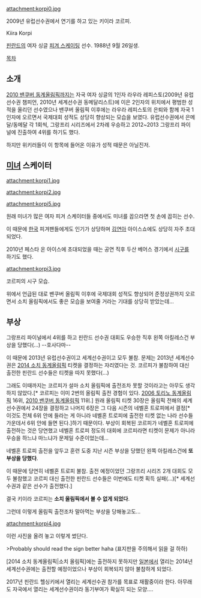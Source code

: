 attachment:korpi0.jpg

2009년 유럽선수권에서 연기를 하고 있는 키이라 코르피.

Kiira Korpi

[[핀란드]]의 여자 싱글 [[피겨 스케이팅]] 선수. 1988년 9월 26일생.

[[목차]]

== 소개 ==
[[2010 밴쿠버 동계올림픽]]까지는 자국 여자 싱글의 1인자 라우라 레피스토(2009년 유럽선수권 챔피언, 2010년 세계선수권 동메달리스트)에 이은 2인자의 위치에서 평범한 성적을 올리던 선수였으나 밴쿠버 올림픽 이후에는 라우라 레피스토의 은퇴와 함께 자국 1인자에 오르면서 국제대회 성적도 상당히 향상되는 모습을 보였다. 유럽선수권에서 은메달/동메달 각 1회씩, 그랑프리 시리즈에서 2차례 우승하고 2012~2013 그랑프리 파이널에 진출하여 4위를 하기도 했다.

하지만 위키러들이 이 항목에 들어온 이유가 성적 때문은 아닐진저.

== [[미녀]] 스케이터 ==
attachment:korpi1.jpg

attachment:korpi2.jpg

attachment:korpi5.jpg

원래 미녀가 많은 여자 피겨 스케이터들 중에서도 미녀를 꼽으라면 첫 손에 꼽히는 선수.

이 때문에 [[한국]] 피겨팬들에게도 인기가 상당하며 [[김연아]] 아이스쇼에도 상당히 자주 초대되었다.

2010년 페스타 온 아이스에 초대되었을 때는 공연 직후 두산 베어스 경기에서 [[시구]]를 하기도 했다.

attachment:korpi3.jpg

코르피의 시구 모습.

위에서 언급된 대로 밴쿠버 올림픽 이후에 국제대회 성적도 향상되어 준정상권까지 오르면서 소치 올림픽에서도 좋은 모습을 보여줄 거라는 기대를 상당히 받았는데...

== 부상 ==
그랑프리 파이널에서 4위를 하고 핀란드 선수권 대회도 우승한 직후 왼쪽 아킬레스건 부상을 당했다(...) --호사다마--

이 때문에 2013년 유럽선수권이고 세계선수권이고 모두 불참. 문제는 2013년 세계선수권은 [[2014 소치 동계올림픽]] 티켓을 결정하는 자리였다는 것. 코르피가 불참하여 대신 출전한 핀란드 선수들은 티켓을 따지 못했다(...)

그래도 이때까지는 코르피가 설마 소치 올림픽에 출전조차 못할 것이라고는 아무도 생각하지 않았다.[* 코르피는 이미 2번의 올림픽 출전 경험이 있다. [[2006 토리노 동계올림픽]] 16위, [[2010 밴쿠버 동계올림픽]] 11위.] 원래 올림픽 티켓 30장은 올림픽 전해의 세계선수권에서 24장을 결정하고 나머지 6장은 그 다음 시즌의 네벨혼 트로피에서 결정[* 이것도 전체 6위 안에 들라는 게 아니라 네벨혼 트로피에 출전한 티켓 없는 나라 선수들 가운데서 6위 안에 들면 된다.]하기 때문이다. 부상이 회복된 코르피가 네벨혼 트로피에 출전하는 것은 당연했고 네벨혼 트로피 정도의 대회에 코르피라면 티켓이 문제가 아니라 우승을 하느냐 마느냐가 문제일 수준이었는데...

네벨혼 트로피 출전을 앞두고 훈련 도중 지난 시즌 부상을 당했던 왼쪽 아킬레스건에 '''또 부상을 당했다'''.

이 때문에 당연히 네벨혼 트로피 불참. 출전 예정이었던 그랑프리 시리즈 2개 대회도 모두 불참했고 코르피 대신 출전한 핀란드 선수들은 이번에도 티켓 획득 실패(...)[* 세계선수권과 같은 선수가 출전했다.]

결국 키이라 코르피는 '''소치 올림픽에서 볼 수 없게 되었다'''.

그런데 이렇게 올림픽 출전조차 말아먹는 부상을 당해놓고도...

attachment:korpi4.jpg

이런 사진을 올려 놓고 이렇게 썼단다.

>Probably should read the sign better haha
(표지판을 주의해서 읽을 걸 하하)

[2014 소치 동계올림픽|소치 올림픽]에는 출전하지 못하지만 [[일본]]에서 열리는 2014년 세계선수권에는 출전할 예정이었으나 부상이 회복되지 않아 불참하게 되었다.

2017년 핀란드 헬싱키에서 열리는 세계선수권 참가를 목표로 재활중이라 한다. 아무래도 자국에서 열리는 세계선수권이라 동기부여가 확실히 되는 모양....

